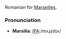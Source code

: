 Romanian for [[Marseilles]].

===Pronunciation===
*'''Marsilia''': [[Pronunciation guide|IPA]]:/mʌɻsɪlɪʌ/